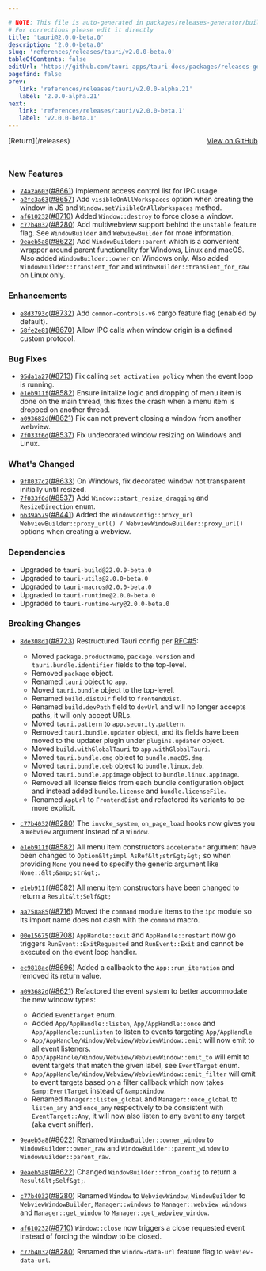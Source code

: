```yaml
---

# NOTE: This file is auto-generated in packages/releases-generator/build.ts
# For corrections please edit it directly
title: 'tauri@2.0.0-beta.0'
description: '2.0.0-beta.0'
slug: 'references/releases/tauri/v2.0.0-beta.0'
tableOfContents: false
editUrl: 'https://github.com/tauri-apps/tauri-docs/packages/releases-generator/build.ts'
pagefind: false
prev:
   link: 'references/releases/tauri/v2.0.0-alpha.21'
   label: '2.0.0-alpha.21'
next:
   link: 'references/releases/tauri/v2.0.0-beta.1'
   label: 'v2.0.0-beta.1'
---
```


			

<ReleaseSidebar slug="references/releases/tauri"  packageName="tauri" />

<div style="margin-bottom:3rem; display: flex; justify-content: space-between; align-items: center"><span>[Return](/releases)</span><span><a href="https://github.com/tauri-apps/tauri/releases/tag/tauri-v2.0.0-beta.0">View on GitHub</a></span></div>

### New Features

- [`74a2a603`](https://www.github.com/tauri-apps/tauri/commit/74a2a6036a5e57462f161d728cbd8a6f121028ca)([#8661](https://www.github.com/tauri-apps/tauri/pull/8661)) Implement access control list for IPC usage.
- [`a2fc3a63`](https://www.github.com/tauri-apps/tauri/commit/a2fc3a63579ca739646d696870cbecbb3a169d33)([#8657](https://www.github.com/tauri-apps/tauri/pull/8657)) Add `visibleOnAllWorkspaces` option when creating the window in JS and `Window.setVisibleOnAllWorkspaces` method.
- [`af610232`](https://www.github.com/tauri-apps/tauri/commit/af6102327376884364b2075b468bdf08ee0d02aa)([#8710](https://www.github.com/tauri-apps/tauri/pull/8710)) Added `Window::destroy` to force close a window.
- [`c77b4032`](https://www.github.com/tauri-apps/tauri/commit/c77b40324ea9bf580871fc11aed69ba0c9b6b8cf)([#8280](https://www.github.com/tauri-apps/tauri/pull/8280)) Add multiwebview support behind the `unstable` feature flag. See `WindowBuilder` and `WebviewBuilder` for more information.
- [`9eaeb5a8`](https://www.github.com/tauri-apps/tauri/commit/9eaeb5a8cd95ae24b5e66205bdc2763cb7f965ce)([#8622](https://www.github.com/tauri-apps/tauri/pull/8622)) Add `WindowBuilder::parent` which is a convenient wrapper around parent functionality for Windows, Linux and macOS. Also added `WindowBuilder::owner` on Windows only. Also added `WindowBuilder::transient_for` and `WindowBuilder::transient_for_raw` on Linux only.

### Enhancements

- [`e8d3793c`](https://www.github.com/tauri-apps/tauri/commit/e8d3793c3c34715569312a91633fde4d58d7621c)([#8732](https://www.github.com/tauri-apps/tauri/pull/8732)) Add `common-controls-v6` cargo feature flag (enabled by default).
- [`58fe2e81`](https://www.github.com/tauri-apps/tauri/commit/58fe2e812a85b9f4eba105286a63f271ea637836)([#8670](https://www.github.com/tauri-apps/tauri/pull/8670)) Allow IPC calls when window origin is a defined custom protocol.

### Bug Fixes

- [`95da1a27`](https://www.github.com/tauri-apps/tauri/commit/95da1a27476e01e06f6ce0335df8535b662dd9c4)([#8713](https://www.github.com/tauri-apps/tauri/pull/8713)) Fix calling `set_activation_policy` when the event loop is running.
- [`e1eb911f`](https://www.github.com/tauri-apps/tauri/commit/e1eb911f5ebe84285aae710e0ebdd945ad389431)([#8582](https://www.github.com/tauri-apps/tauri/pull/8582)) Ensure initalize logic and dropping of menu item is done on the main thread, this fixes the crash when a menu item is dropped on another thread.
- [`a093682d`](https://www.github.com/tauri-apps/tauri/commit/a093682d2df7169b024bb4f736c7f1fd2ea8b327)([#8621](https://www.github.com/tauri-apps/tauri/pull/8621)) Fix can not prevent closing a window from another webview.
- [`7f033f6d`](https://www.github.com/tauri-apps/tauri/commit/7f033f6dcd54c69a4193765a5c1584755ba92c61)([#8537](https://www.github.com/tauri-apps/tauri/pull/8537)) Fix undecorated window resizing on Windows and Linux.

### What&#39;s Changed

- [`9f8037c2`](https://www.github.com/tauri-apps/tauri/commit/9f8037c2882abac19582025001675370f0d7b669)([#8633](https://www.github.com/tauri-apps/tauri/pull/8633)) On Windows, fix decorated window not transparent initially until resized.
- [`7f033f6d`](https://www.github.com/tauri-apps/tauri/commit/7f033f6dcd54c69a4193765a5c1584755ba92c61)([#8537](https://www.github.com/tauri-apps/tauri/pull/8537)) Add `Window::start_resize_dragging` and `ResizeDirection` enum.
- [`6639a579`](https://www.github.com/tauri-apps/tauri/commit/6639a579c76d45210f33a72d37e21d4c5a9d334b)([#8441](https://www.github.com/tauri-apps/tauri/pull/8441)) Added the `WindowConfig::proxy_url` `WebviewBuilder::proxy_url() / WebviewWindowBuilder::proxy_url()` options when creating a webview.

### Dependencies

- Upgraded to `tauri-build@22.0.0-beta.0`
- Upgraded to `tauri-utils@2.0.0-beta.0`
- Upgraded to `tauri-macros@2.0.0-beta.0`
- Upgraded to `tauri-runtime@2.0.0-beta.0`
- Upgraded to `tauri-runtime-wry@2.0.0-beta.0`

### Breaking Changes

- [`8de308d1`](https://www.github.com/tauri-apps/tauri/commit/8de308d1bf6a855d7a26af58bd0e744938ba47d8)([#8723](https://www.github.com/tauri-apps/tauri/pull/8723)) Restructured Tauri config per [RFC#5](https://github.com/tauri-apps/rfcs/blob/f3e82a6b0c5390401e855850d47dc7b7d9afd684/texts/0005-tauri-config-restructure.md):

  - Moved `package.productName`, `package.version` and `tauri.bundle.identifier` fields to the top-level.
  - Removed `package` object.
  - Renamed `tauri` object to `app`.
  - Moved `tauri.bundle` object to the top-level.
  - Renamed `build.distDir` field to `frontendDist`.
  - Renamed `build.devPath` field to `devUrl` and will no longer accepts paths, it will only accept URLs.
  - Moved `tauri.pattern` to `app.security.pattern`.
  - Removed `tauri.bundle.updater` object, and its fields have been moved to the updater plugin under `plugins.updater` object.
  - Moved `build.withGlobalTauri` to `app.withGlobalTauri`.
  - Moved `tauri.bundle.dmg` object to `bundle.macOS.dmg`.
  - Moved `tauri.bundle.deb` object to `bundle.linux.deb`.
  - Moved `tauri.bundle.appimage` object to `bundle.linux.appimage`.
  - Removed all license fields from each bundle configuration object and instead added `bundle.license` and `bundle.licenseFile`.
  - Renamed `AppUrl` to `FrontendDist` and refactored its variants to be more explicit.
- [`c77b4032`](https://www.github.com/tauri-apps/tauri/commit/c77b40324ea9bf580871fc11aed69ba0c9b6b8cf)([#8280](https://www.github.com/tauri-apps/tauri/pull/8280)) The `invoke_system`, `on_page_load` hooks now gives you a `Webview` argument instead of a `Window`.
- [`e1eb911f`](https://www.github.com/tauri-apps/tauri/commit/e1eb911f5ebe84285aae710e0ebdd945ad389431)([#8582](https://www.github.com/tauri-apps/tauri/pull/8582)) All menu item constructors `accelerator` argument have been changed to `Option&lt;impl AsRef&lt;str&gt;&gt;` so when providing `None` you need to specify the generic argument like `None::&lt;&amp;str&gt;`.
- [`e1eb911f`](https://www.github.com/tauri-apps/tauri/commit/e1eb911f5ebe84285aae710e0ebdd945ad389431)([#8582](https://www.github.com/tauri-apps/tauri/pull/8582)) All menu item constructors have been changed to return a `Result&lt;Self&gt;`
- [`aa758a85`](https://www.github.com/tauri-apps/tauri/commit/aa758a850f7a3c8e57520ee4ea63a17689469cb0)([#8716](https://www.github.com/tauri-apps/tauri/pull/8716)) Moved the `command` module items to the `ipc` module so its import name does not clash with the `command` macro.
- [`00e15675`](https://www.github.com/tauri-apps/tauri/commit/00e1567584721644797b587205187f9cbe4e5cd1)([#8708](https://www.github.com/tauri-apps/tauri/pull/8708)) `AppHandle::exit` and `AppHandle::restart` now go triggers `RunEvent::ExitRequested` and `RunEvent::Exit` and cannot be executed on the event loop handler.
- [`ec9818ac`](https://www.github.com/tauri-apps/tauri/commit/ec9818accba567816cb5647c0fac2019f11c027a)([#8696](https://www.github.com/tauri-apps/tauri/pull/8696)) Added a callback to the `App::run_iteration` and removed its return value.
- [`a093682d`](https://www.github.com/tauri-apps/tauri/commit/a093682d2df7169b024bb4f736c7f1fd2ea8b327)([#8621](https://www.github.com/tauri-apps/tauri/pull/8621)) Refactored the event system to better accommodate the new window types:

  - Added `EventTarget` enum.
  - Added `App/AppHandle::listen`, `App/AppHandle::once` and `App/AppHandle::unlisten` to listen to events targeting `App/AppHandle`
  - `App/AppHandle/Window/Webview/WebviewWindow::emit` will now emit to all event listeners.
  - `App/AppHandle/Window/Webview/WebviewWindow::emit_to` will emit to event targets that match the given label, see `EventTarget` enum.
  - `App/AppHandle/Window/Webview/WebviewWindow::emit_filter` will emit to event targets based on a filter callback which now takes `&amp;EventTarget` instead of `&amp;Window`.
  - Renamed `Manager::listen_global` and `Manager::once_global` to `listen_any` and `once_any` respectively to be consistent with `EventTarget::Any`, it will now also listen to any event to any target (aka event sniffer).
- [`9eaeb5a8`](https://www.github.com/tauri-apps/tauri/commit/9eaeb5a8cd95ae24b5e66205bdc2763cb7f965ce)([#8622](https://www.github.com/tauri-apps/tauri/pull/8622)) Renamed `WindowBuilder::owner_window` to `WindowBuilder::owner_raw` and `WindowBuilder::parent_window` to `WindowBuilder::parent_raw`.
- [`9eaeb5a8`](https://www.github.com/tauri-apps/tauri/commit/9eaeb5a8cd95ae24b5e66205bdc2763cb7f965ce)([#8622](https://www.github.com/tauri-apps/tauri/pull/8622)) Changed `WindowBuilder::from_config` to return a `Result&lt;Self&gt;`.
- [`c77b4032`](https://www.github.com/tauri-apps/tauri/commit/c77b40324ea9bf580871fc11aed69ba0c9b6b8cf)([#8280](https://www.github.com/tauri-apps/tauri/pull/8280)) Renamed `Window` to `WebviewWindow`, `WindowBuilder` to `WebviewWindowBuilder`, `Manager::windows` to `Manager::webview_windows` and `Manager::get_window` to `Manager::get_webview_window`.
- [`af610232`](https://www.github.com/tauri-apps/tauri/commit/af6102327376884364b2075b468bdf08ee0d02aa)([#8710](https://www.github.com/tauri-apps/tauri/pull/8710)) `Window::close` now triggers a close requested event instead of forcing the window to be closed.
- [`c77b4032`](https://www.github.com/tauri-apps/tauri/commit/c77b40324ea9bf580871fc11aed69ba0c9b6b8cf)([#8280](https://www.github.com/tauri-apps/tauri/pull/8280)) Renamed the `window-data-url` feature flag to `webview-data-url`.

